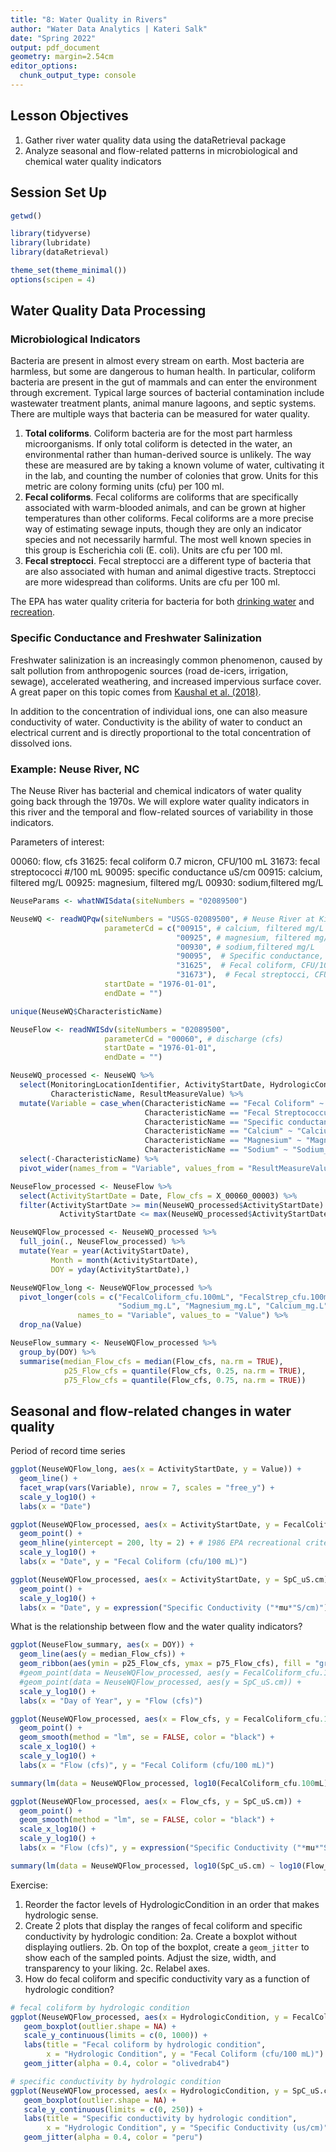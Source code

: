 ```yaml
---
title: "8: Water Quality in Rivers"
author: "Water Data Analytics | Kateri Salk"
date: "Spring 2022"
output: pdf_document
geometry: margin=2.54cm
editor_options: 
  chunk_output_type: console
---
```



## Lesson Objectives
1. Gather river water quality data using the dataRetrieval package
2. Analyze seasonal and flow-related patterns in microbiological and chemical water quality indicators

## Session Set Up

```r
getwd()

library(tidyverse)
library(lubridate)
library(dataRetrieval)

theme_set(theme_minimal())
options(scipen = 4)

```

## Water Quality Data Processing

### Microbiological Indicators

Bacteria are present in almost every stream on earth. Most bacteria are harmless, but some are dangerous to human health. In particular, coliform bacteria are present in the gut of mammals and can enter the environment through excrement. Typical large sources of bacterial contamination include wastewater treatment plants, animal manure lagoons, and septic systems. There are multiple ways that bacteria can be measured for water quality.

1. **Total coliforms**. Coliform bacteria are for the most part harmless microorganisms. If only total coliform is detected in the water, an environmental rather than human-derived source is unlikely. The way these are measured are by taking a known volume of water, cultivating it in the lab, and counting the number of colonies that grow. Units for this metric are colony forming units (cfu) per 100 ml.
2. **Fecal coliforms**. Fecal coliforms are coliforms that are specifically associated with warm-blooded animals, and can be grown at higher temperatures than other coliforms. Fecal coliforms are a more precise way of estimating sewage inputs, though they are only an indicator species and not necessarily harmful. The most well known species in this group is Escherichia coli (E. coli). Units are cfu per 100 ml. 
3. **Fecal streptocci**. Fecal streptocci are a different type of bacteria that are also associated with human and animal digestive tracts. Streptocci are more widespread than coliforms. Units are cfu per 100 ml.

The EPA has water quality criteria for bacteria for both [drinking water](https://nepis.epa.gov/Exe/ZyPDF.cgi?Dockey=P100K9MP.txt) and [recreation](https://www.epa.gov/sites/default/files/2015-10/documents/rec-factsheet-2012.pdf).

### Specific Conductance and Freshwater Salinization

Freshwater salinization is an increasingly common phenomenon, caused by salt pollution from anthropogenic sources (road de-icers, irrigation, sewage), accelerated weathering, and increased impervious surface cover. A great paper on this topic comes from [Kaushal et al. (2018)](https://www.pnas.org/content/pnas/115/4/E574.full.pdf). 

In addition to the concentration of individual ions, one can also measure conductivity of water. Conductivity is the ability of water to conduct an electrical current and is directly proportional to the total concentration of dissolved ions.

### Example: Neuse River, NC

The Neuse River has bacterial and chemical indicators of water quality going back through the 1970s. We will explore water quality indicators in this river and the temporal and flow-related sources of variability in those indicators.

Parameters of interest: 

00060: flow, cfs
31625: fecal coliform 0.7 micron, CFU/100 mL
31673: fecal streptococci #/100 mL
90095: specific conductance uS/cm
00915: calcium, filtered mg/L
00925: magnesium, filtered mg/L
00930: sodium,filtered mg/L


```r
NeuseParams <- whatNWISdata(siteNumbers = "02089500")

NeuseWQ <- readWQPqw(siteNumbers = "USGS-02089500", # Neuse River at Kinston, NC
                     parameterCd = c("00915", # calcium, filtered mg/L
                                     "00925", # magnesium, filtered mg/L
                                     "00930", # sodium,filtered mg/L
                                     "90095",  # Specific conductance, uS/cm
                                     "31625",  # Fecal coliform, CFU/100 mL
                                     "31673"),  # Fecal streptocci, CFU/100 mL
                     startDate = "1976-01-01",
                     endDate = "")

unique(NeuseWQ$CharacteristicName)

NeuseFlow <- readNWISdv(siteNumbers = "02089500",
                     parameterCd = "00060", # discharge (cfs)
                     startDate = "1976-01-01",
                     endDate = "")

NeuseWQ_processed <- NeuseWQ %>%
  select(MonitoringLocationIdentifier, ActivityStartDate, HydrologicCondition, 
         CharacteristicName, ResultMeasureValue) %>%
  mutate(Variable = case_when(CharacteristicName == "Fecal Coliform" ~ "FecalColiform_cfu.100mL", 
                              CharacteristicName == "Fecal Streptococcus Group Bacteria" ~ "FecalStrep_cfu.100mL",
                              CharacteristicName == "Specific conductance" ~ "SpC_uS.cm",
                              CharacteristicName == "Calcium" ~ "Calcium_mg.L",
                              CharacteristicName == "Magnesium" ~ "Magnesium_mg.L",
                              CharacteristicName == "Sodium" ~ "Sodium_mg.L")) %>%
  select(-CharacteristicName) %>%
  pivot_wider(names_from = "Variable", values_from = "ResultMeasureValue")

NeuseFlow_processed <- NeuseFlow %>%
  select(ActivityStartDate = Date, Flow_cfs = X_00060_00003) %>%
  filter(ActivityStartDate >= min(NeuseWQ_processed$ActivityStartDate) & 
           ActivityStartDate <= max(NeuseWQ_processed$ActivityStartDate))

NeuseWQFlow_processed <- NeuseWQ_processed %>%
  full_join(., NeuseFlow_processed) %>%
  mutate(Year = year(ActivityStartDate), 
         Month = month(ActivityStartDate), 
         DOY = yday(ActivityStartDate),)

NeuseWQFlow_long <- NeuseWQFlow_processed %>%
  pivot_longer(cols = c("FecalColiform_cfu.100mL", "FecalStrep_cfu.100mL", "SpC_uS.cm",
                        "Sodium_mg.L", "Magnesium_mg.L", "Calcium_mg.L", "Flow_cfs"),
               names_to = "Variable", values_to = "Value") %>%
  drop_na(Value)

NeuseFlow_summary <- NeuseWQFlow_processed %>%
  group_by(DOY) %>%
  summarise(median_Flow_cfs = median(Flow_cfs, na.rm = TRUE),
            p25_Flow_cfs = quantile(Flow_cfs, 0.25, na.rm = TRUE),
            p75_Flow_cfs = quantile(Flow_cfs, 0.75, na.rm = TRUE))
```

## Seasonal and flow-related changes in water quality

Period of record time series

```r
ggplot(NeuseWQFlow_long, aes(x = ActivityStartDate, y = Value)) +
  geom_line() +
  facet_wrap(vars(Variable), nrow = 7, scales = "free_y") +
  scale_y_log10() +
  labs(x = "Date")

ggplot(NeuseWQFlow_processed, aes(x = ActivityStartDate, y = FecalColiform_cfu.100mL)) +
  geom_point() +
  geom_hline(yintercept = 200, lty = 2) + # 1986 EPA recreational criteria for freshwater
  scale_y_log10() +
  labs(x = "Date", y = "Fecal Coliform (cfu/100 mL)")

ggplot(NeuseWQFlow_processed, aes(x = ActivityStartDate, y = SpC_uS.cm)) +
  geom_point() +
  scale_y_log10() +
  labs(x = "Date", y = expression("Specific Conductivity ("*mu*"S/cm)"))

```

What is the relationship between flow and the water quality indicators?

```r

ggplot(NeuseFlow_summary, aes(x = DOY)) +
  geom_line(aes(y = median_Flow_cfs)) +
  geom_ribbon(aes(ymin = p25_Flow_cfs, ymax = p75_Flow_cfs), fill = "gray", alpha = 0.2) +
  #geom_point(data = NeuseWQFlow_processed, aes(y = FecalColiform_cfu.100mL)) +
  #geom_point(data = NeuseWQFlow_processed, aes(y = SpC_uS.cm)) +
  scale_y_log10() +
  labs(x = "Day of Year", y = "Flow (cfs)")

ggplot(NeuseWQFlow_processed, aes(x = Flow_cfs, y = FecalColiform_cfu.100mL)) +
  geom_point() +
  geom_smooth(method = "lm", se = FALSE, color = "black") +
  scale_x_log10() +
  scale_y_log10() +
  labs(x = "Flow (cfs)", y = "Fecal Coliform (cfu/100 mL)")

summary(lm(data = NeuseWQFlow_processed, log10(FecalColiform_cfu.100mL) ~ log10(Flow_cfs)))

ggplot(NeuseWQFlow_processed, aes(x = Flow_cfs, y = SpC_uS.cm)) +
  geom_point() +
  geom_smooth(method = "lm", se = FALSE, color = "black") +
  scale_x_log10() +
  scale_y_log10() +
  labs(x = "Flow (cfs)", y = expression("Specific Conductivity ("*mu*"S/cm)"))

summary(lm(data = NeuseWQFlow_processed, log10(SpC_uS.cm) ~ log10(Flow_cfs)))

```

Exercise: 

1. Reorder the factor levels of HydrologicCondition in an order that makes hydrologic sense. 
2. Create 2 plots that display the ranges of fecal coliform and specific conductivity by hydrologic condition: 
  2a. Create a boxplot without displaying outliers. 
  2b. On top of the boxplot, create a `geom_jitter` to show each of the sampled points. Adjust the size, width, and transparency to your liking. 
  2c. Relabel axes.
3. How do fecal coliform and specific conductivity vary as a function of hydrologic condition?

```r

# fecal coliform by hydrologic condition
ggplot(NeuseWQFlow_processed, aes(x = HydrologicCondition, y = FecalColiform_cfu.100mL)) +
   geom_boxplot(outlier.shape = NA) + 
   scale_y_continuous(limits = c(0, 1000)) +
   labs(title = "Fecal coliform by hydrologic condition", 
        x = "Hydrologic Condition", y = "Fecal Coliform (cfu/100 mL)") +
   geom_jitter(alpha = 0.4, color = "olivedrab4")

# specific conductivity by hydrologic condition
ggplot(NeuseWQFlow_processed, aes(x = HydrologicCondition, y = SpC_uS.cm)) +
   geom_boxplot(outlier.shape = NA) + 
   scale_y_continuous(limits = c(0, 250)) +
   labs(title = "Specific conductivity by hydrologic condition", 
        x = "Hydrologic Condition", y = "Specific Conductivity (us/cm)") +
   geom_jitter(alpha = 0.4, color = "peru")

```

